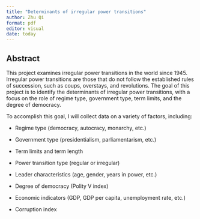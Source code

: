 ```yaml
---
title: "Determinants of irregular power transitions"
author: Zhu Qi
format: pdf
editor: visual
date: today
---
```


## Abstract

This project examines irregular power transitions in the world since 1945.
Irregular power transitions are those that do not follow the established rules of succession, such as coups, overstays, and revolutions.
The goal of this project is to identify the determinants of irregular power transitions, with a focus on the role of regime type, government type, term limits, and the degree of democracy.

To accomplish this goal, I will collect data on a variety of factors, including:

-   Regime type (democracy, autocracy, monarchy, etc.)

-   Government type (presidentialism, parliamentarism, etc.)

-   Term limits and term length

-   Power transition type (regular or irregular)

-   Leader characteristics (age, gender, years in power, etc.)

-   Degree of democracy (Polity V index)

-   Economic indicators (GDP, GDP per capita, unemployment rate, etc.)

-   Corruption index

